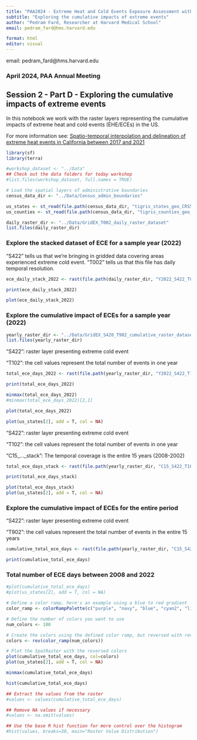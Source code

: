 ```yaml
---
title: "PAA2024 - Extreme Heat and Cold Events Exposure Assessment with GridEX"
subtitle: "Exploring the cumulative impacts of extreme events"
author: "Pedram Fard, Researcher at Harvard Medical School"
email: pedram_fard@hms.harvard.edu

format: html
editor: visual
---
```


email: pedram_fard\@hms.harvard.edu

### April 2024, PAA Annual Meeting

## Session 2 - Part D - Exploring the cumulative impacts of extreme events

In this notebook we work with the raster layers representing the cumulative impacts of extreme heat and cold events (EHE/ECEs) in the US.

For more information see: [Spatio-temporal interpolation and delineation of extreme heat events in California between 2017 and 2021](https://www.sciencedirect.com/science/article/pii/S0013935123017887?dgcid=rss_sd_all)

```r
library(sf)
library(terra)

#workshop_dataset <- "../Data"
## Check out the data folders for today workshop
#list.files(workshop_dataset, full.names = TRUE)

# Load the spatial layers of administrative boundaries 
census_data_dir <- "../Data/Census_admin_boundaries"

us_states <- st_read(file.path(census_data_dir, "tigris_states_geo_CRS5070.gpkg"))
us_counties <- st_read(file.path(census_data_dir, "tigris_counties_geo_CRS5070.gpkg"))
```

```r
daily_raster_dir <- "../Data/GridEX_T002_daily_raster_dataset"
list.files(daily_raster_dir)
```

### Explore the stacked dataset of ECE for a sample year (2022)

"S422" tells us that we're bringing in gridded data covering areas experienced extreme cold event. "T002" tells us that this file has daily temporal resolution.

```r
ece_daily_stack_2022 <- rast(file.path(daily_raster_dir, "Y2022_S422_T002_ece_dissolved_grids_500_stack.tif"))

print(ece_daily_stack_2022)
```

```r
plot(ece_daily_stack_2022)
```

### Explore the cumulative impact of ECEs for a sample year (2022)

```r
yearly_raster_dir <- "../Data/GridEX_S420_T902_cumulative_raster_dataset"
list.files(yearly_raster_dir)
```

"S422": raster layer presenting extreme cold event

"T102": the cell values represent the total number of events in one year

```r
total_ece_days_2022 <- rast(file.path(yearly_raster_dir, "Y2022_S422_T102_ece_dissolved_grids_500_cumulative.tif"))

print(total_ece_days_2022)

```

```r
minmax(total_ece_days_2022)
#minmax(total_ece_days_2022)[2,1]

plot(total_ece_days_2022)

plot(us_states[2], add = T, col = NA)
```

"S422": raster layer presenting extreme cold event

"T102": the cell values represent the total number of events in one year

"C15\_...\_stack": The temporal coverage is the entire 15 years (2008-2002)

```r
total_ece_days_stack <- rast(file.path(yearly_raster_dir, "C15_S422_T102_ece_unified_grids_500_stack.tif"))

print(total_ece_days_stack)
```

```r
plot(total_ece_days_stack)
plot(us_states[2], add = T, col = NA)
```

### Explore the cumulative impact of ECEs for the entire period

"S422": raster layer presenting extreme cold event

"T902": the cell values represent the total number of events in the entire 15 years

```r
cumulative_total_ece_days <- rast(file.path(yearly_raster_dir, "C15_S422_T902_ece_unified_grids_500_cumulative.tif"))

print(cumulative_total_ece_days)
```

### Total number of ECE days between 2008 and 2022

```r
#plot(cumulative_total_ece_days)
#plot(us_states[2], add = T, col = NA)

# Define a color ramp, here's an example using a blue to red gradient
color_ramp <- colorRampPalette(c("purple", "navy", "blue", "cyan2", "lightblue"))

# Define the number of colors you want to use
num_colors <- 100

# Create the colors using the defined color ramp, but reversed with rev()
colors <- rev(color_ramp(num_colors))

# Plot the SpatRaster with the reversed colors
plot(cumulative_total_ece_days, col=colors)
plot(us_states[2], add = T, col = NA)
```

```r
minmax(cumulative_total_ece_days)
```

```r
hist(cumulative_total_ece_days)

## Extract the values from the raster
#values <- values(cumulative_total_ece_days)

## Remove NA values if necessary
#values <- na.omit(values)

## Use the base R hist function for more control over the histogram
#hist(values, breaks=30, main="Raster Value Distribution")
```

